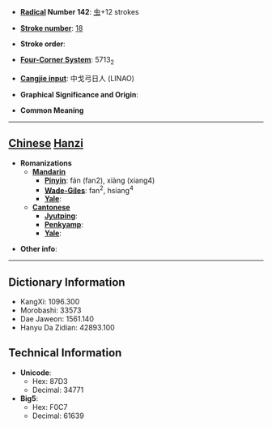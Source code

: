 * '''[[Wiktionary:Chinese radical index| Radical]] Number 142''': [[Wiktionary:Chinese radical index 虫|虫]]+12 strokes

* '''[[Wiktionary:Chinese total strokes index|Stroke number]]''': [[Wiktionary:Chinese total strokes index 18|18]]

* '''Stroke order''': 

* '''[[Wiktionary:Chinese four corner index|Four-Corner System]]''': 5713<sub>2</sub>

* '''[[Wiktionary:Chinese Cangjie index|Cangjie input]]''': 中戈弓日人 (LINAO)

* '''Graphical Significance and Origin''': 

* '''Common Meaning'''

----

== [[Chinese]] [[Hanzi]] ==

* '''Romanizations'''
** '''[[Mandarin]]'''
*** '''[[Pinyin]]''': fán (fan2), xiàng (xiang4)
*** '''[[Wade-Giles]]''': fan<sup>2</sup>, hsiang<sup>4</sup>
*** '''[[Yale]]''': 
** '''[[Cantonese]]'''
*** '''[[Jyutping]]''':
*** '''[[Penkyamp]]''': 
*** '''[[Yale]]''': 

* '''Other info''': 

----

== Dictionary Information ==

* KangXi: 1096.300
* Morobashi: 33573
* Dae Jaweon: 1561.140
* Hanyu Da Zidian: 42893.100

== Technical Information ==

* '''Unicode''':
** Hex: 87D3
** Decimal: 34771
* '''Big5''':
** Hex: F0C7
** Decimal: 61639